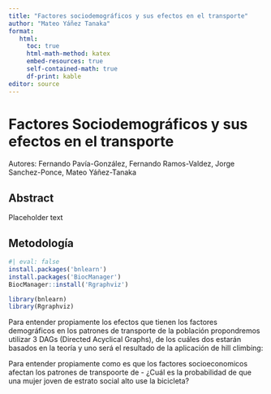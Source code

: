 ```yaml
---
title: "Factores sociodemográficos y sus efectos en el transporte"
author: "Mateo Yáñez Tanaka"
format:
   html:
     toc: true
     html-math-method: katex
     embed-resources: true
     self-contained-math: true
     df-print: kable
editor: source
---
```

# Factores Sociodemográficos y sus efectos en el transporte

Autores: Fernando Pavía-González, Fernando Ramos-Valdez, Jorge Sanchez-Ponce, Mateo Yáñez-Tanaka 

## Abstract

Placeholder text

## Metodología
```r
#| eval: false
install.packages('bnlearn')
install.packages('BiocManager')
BiocManager::install('Rgraphviz')
```

```r
library(bnlearn)
library(Rgraphviz)
```

Para entender propiamente los efectos que tienen los factores demográficos en los patrones de transporte de la población propondremos utilizar 3 DAGs (Directed Acyclical Graphs), de los cuáles dos estarán basados en la teoría y uno será el resultado de la aplicación de hill climbing:

Para entender propiamente como es que los factores socioeconomicos afectan los patrones de transpoorte de 
- ¿Cuál es la probabilidad de que una mujer joven de estrato social alto use la bicicleta?